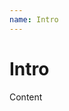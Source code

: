 ```yaml
---
name: Intro
---
```



# Intro

<Playground>
    <Intro
        zIndex={2000}
        header="Header Header Header"
        body="Body Body Body"
    >
        Content
    </Intro>
</Playground>
